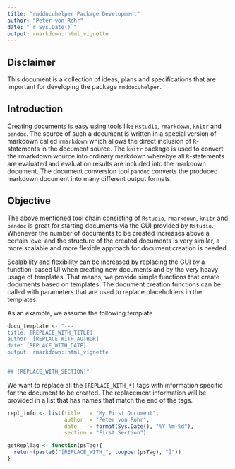 ```yaml
---
title: "rmddocuhelper Package Development"
author: "Peter von Rohr"
date: "`r Sys.Date()`"
output: rmarkdown::html_vignette
---
```


## Disclaimer
This document is a collection of ideas, plans and specifications that are important for developing the package `rmddocuhelper`.


## Introduction
Creating documents is easy using tools like `Rstudio`, `rmarkdown`, `knitr` and `pandoc`. The source of such a document is written in a special version of markdown called `rmarkdown` which allows the direct inclusion of `R`-statements in the document source. The `knitr` package is used to convert the rmarkdown wource into ordinary markdown wherebye all `R`-statements are evaluated and evaluation results are included into the markdown document. The document conversion tool `pandoc` converts the produced markdown document into many different output formats. 


## Objective
The above mentioned tool chain consisting of `Rstudio`, `rmarkdown`, `knitr` and `pandoc` is great for starting documents via the GUI provided by `Rstudio`. Whenever the number of documents to be created increases above a certain level and the structure of the created documents is very similar, a more scalable and more flexible approach for document creation is needed. 

Scalability and flexibility can be increased by replacing the GUI by a function-based UI when creating new documents and by the very heavy usage of templates. That means, we provide simple functions that create documents based on templates. The document creation functions can be called with parameters that are used to replace placeholders in the templates.

As an example, we  assume the following template

```r
docu_template <- "---
title: [REPLACE_WITH_TITLE]
author: [REPLACE_WITH_AUTHOR]
date: [REPLACE_WITH_DATE]
output: rmarkdown::html_vignette
---

## [REPLACE_WITH_SECTION]"
```

We want to replace all the `[REPLACE_WITH_*]` tags with information specific for the document to be created. The replacement information will be provided in a list that has names that match the end of the tags.

```r
repl_info <- list(title   = "My First Document",
                  author  = "Peter von Rohr",
                  date    = format(Sys.Date(), "%Y-%m-%d"),
                  section = "First Section")

getReplTag <- function(psTag){
  return(paste0("[REPLACE_WITH_", toupper(psTag), "]"))
}
```


